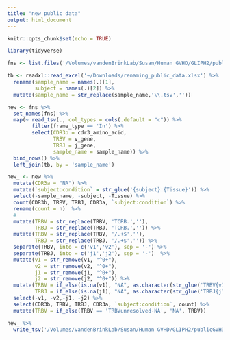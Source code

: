 ```yaml
---
title: "new public data"
output: html_document
---
```


```r
knitr::opts_chunk$set(echo = TRUE)
```

```r
library(tidyverse)
```

```r
fns <- list.files('/Volumes/vandenBrinkLab/Susan/Human GVHD/GLIPH2/publicGVHDJCIinsightsamples/', full.names = T)

tb <- readxl::read_excel('~/Downloads/renaming_public_data.xlsx') %>% 
  rename(sample_name = names(.)[1],
         subject = names(.)[2]) %>% 
  mutate(sample_name = str_replace(sample_name,'\\.tsv',''))

new <- fns %>% 
  set_names(fns) %>% 
  map(~ read_tsv(., col_types = cols(.default = "c")) %>% 
        filter(frame_type == 'In') %>% 
        select(CDR3b = cdr3_amino_acid,
               TRBV = v_gene,
               TRBJ = j_gene,
               sample_name = sample_name)) %>% 
  bind_rows() %>% 
  left_join(tb, by = 'sample_name')

new_ <- new %>%    
  mutate(CDR3a = "NA") %>% 
  mutate(`subject:condition` = str_glue('{subject}:{Tissue}')) %>% 
  select(-sample_name, -subject, -Tissue) %>% 
  count(CDR3b, TRBV, TRBJ, CDR3a, `subject:condition`) %>% 
  rename(count = n)  %>% 
  #
  mutate(TRBV = str_replace(TRBV, 'TCRB.',''),
         TRBJ = str_replace(TRBJ, 'TCRB.','')) %>% 
  mutate(TRBV = str_replace(TRBV, '/.+$',''),
         TRBJ = str_replace(TRBJ, '/.+$','')) %>% 
  separate(TRBV, into = c('v1','v2'), sep = '-') %>% 
  separate(TRBJ, into = c('j1','j2'), sep = '-')  %>% 
  mutate(v1 = str_remove(v1, "^0+"),
         v2 = str_remove(v2, "^0+"),
         j1 = str_remove(j1, "^0+"),
         j2 = str_remove(j2, "^0+")) %>% 
  mutate(TRBV = if_else(is.na(v1), "NA", as.character(str_glue('TRBV{v1}-{v2}'))),
         TRBJ = if_else(is.na(j1), "NA", as.character(str_glue('TRBJ{j1}-{j2}'))))  %>% 
  select(-v1, -v2,-j1, -j2) %>% 
  select(CDR3b, TRBV, TRBJ, CDR3a, `subject:condition`, count) %>% 
  mutate(TRBV = if_else(TRBV == 'TRBVunresolved-NA', 'NA', TRBV))

new_ %>% 
  write_tsv('/Volumes/vandenBrinkLab/Susan/Human GVHD/GLIPH2/publicGVHDJCIinsightsamples_table_cleaned.tsv',  col_names = F)
```

